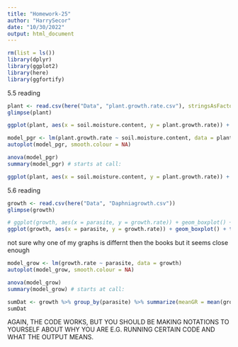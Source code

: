 ```yaml
---
title: "Homework-25"
author: "HarrySecor"
date: "10/30/2022"
output: html_document
---
```


```r
rm(list = ls())
library(dplyr)
library(ggplot2)
library(here)
library(ggfortify)
```

5.5 reading

```r
plant <- read.csv(here("Data", "plant.growth.rate.csv"), stringsAsFactors = TRUE)
glimpse(plant)
```

```r
ggplot(plant, aes(x = soil.moisture.content, y = plant.growth.rate)) + geom_point() + ylab("Plant Growth Rate (mm/Week)") + theme_bw()
```

```r
model_pgr <- lm(plant.growth.rate ~ soil.moisture.content, data = plant)
autoplot(model_pgr, smooth.colour = NA)
```


```r
anova(model_pgr)
summary(model_pgr) # starts at call:
```


```r
ggplot(plant, aes(x = soil.moisture.content, y = plant.growth.rate)) + geom_point() + geom_smooth(method = 'lm') +  ylab("Plant Growth Rate (mm/Week)") + theme_bw()
```

5.6 reading

```r
growth <- read.csv(here("Data", "Daphniagrowth.csv"))
glimpse(growth)
```


```r
# ggplot(growth, aes(x = parasite, y = growth.rate)) + geom_boxplot() + theme_bw()
ggplot(growth, aes(x = parasite, y = growth.rate)) + geom_boxplot() + theme_bw() + coord_flip()
```

not sure why one of my graphs is differnt then the books but it seems close enough

```r
model_grow <- lm(growth.rate ~ parasite, data = growth)
autoplot(model_grow, smooth.colour = NA)
```


```r
anova(model_grow)
summary(model_grow) # starts at call:
```


```r
sumDat <- growth %>% group_by(parasite) %>% summarize(meanGR = mean(growth.rate))
sumDat
```

AGAIN, THE CODE WORKS, BUT YOU SHOULD BE MAKING NOTATIONS TO YOURSELF ABOUT WHY YOU ARE E.G. RUNNING CERTAIN CODE AND WHAT THE OUTPUT MEANS.